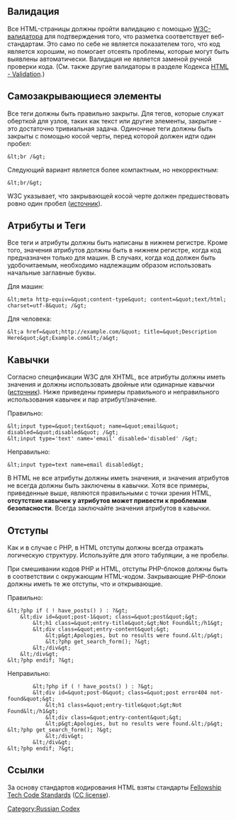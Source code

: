 ==Валидация==

Все HTML-страницы должны пройти валидацию с помощью [http://validator.w3.org/ W3C-валидатора] для подтверждения того, что разметка соответствует веб-стандартам. Это само по себе не является показателем того, что код является хорошим, но помогает отсеять проблемы, которые могут быть выявлены автоматически. Валидация не является заменой ручной проверки кода. (См. также другие валидаторы в разделе Кодекса [https://codex.wordpress.org/Validating_a_Website#HTML_-_Validation HTML - Validation].)

==Самозакрывающиеся элементы==

Все теги должны быть правильно закрыты. Для тегов, которые служат оберткой для узлов, таких как текст или другие элементы, закрытие - это достаточно тривиальная задача. Одиночные теги должны быть закрыты с помощью косой черты, перед которой должен идти один пробел:

<pre>&lt;br /&gt;</pre> 

Следующий вариант является более компактным, но некорректным:

<pre>&lt;br/&gt;</pre>

W3C указывает, что закрывающей косой черте должен предшествовать ровно один пробел ([http://w3.org/TR/xhtml1/#C_2 источник]).

==Атрибуты и Теги== 

Все теги и атрибуты должны быть написаны в нижнем регистре. Кроме того, значения атрибутов должны быть в нижнем регистре, когда код предназначен только для машин. В случаях, когда код должен быть удобочитаемым, необходимо надлежащим образом использовать начальные заглавные буквы.

Для машин:

<pre>
&lt;meta http-equiv=&quot;content-type&quot; content=&quot;text/html; charset=utf-8&quot; /&gt;
</pre>

Для человека:

<pre>
&lt;a href=&quot;http://example.com/&quot; title=&quot;Description Here&quot;&gt;Example.com&lt;/a&gt;
</pre>

==Кавычки==

Согласно спецификации W3C для XHTML, все атрибуты должны иметь значения и должны использовать двойные или одинарные кавычки ([http://www.w3.org/TR/xhtml1/#h-4.4 источник]). Ниже приведены примеры правильного и неправильного использования кавычек и пар атрибут/значение.

Правильно:

<pre>
&lt;input type=&quot;text&quot; name=&quot;email&quot; disabled=&quot;disabled&quot; /&gt;
&lt;input type='text' name='email' disabled='disabled' /&gt;
</pre>

Неправильно:

<pre class="brush: xml; title: ; notranslate" title="">
&lt;input type=text name=email disabled&gt;
</pre>

В HTML не все атрибуты должны иметь значения, и значения атрибутов не всегда должны быть заключены в кавычки. Хотя все примеры, приведенные выше, являются правильными с точки зрения HTML, <b>отсутствие кавычек у атрибутов может привести к проблемам безопасности</b>. Всегда заключайте значения атрибутов в кавычки.

==Отступы==

Как и в случае с PHP, в HTML отступы должны всегда отражать логическую структуру. Используйте для этого табуляции, а не пробелы.

При смешивании кодов PHP и HTML, отступы PHP-блоков должны быть в соответствии с окружающим HTML-кодом. Закрывающие PHP-блоки должны иметь те же отступы, что и открывающие.

Правильно:

<pre>
&lt;?php if ( ! have_posts() ) : ?&gt;
	&lt;div id=&quot;post-1&quot; class=&quot;post&quot;&gt;
		&lt;h1 class=&quot;entry-title&quot;&gt;Not Found&lt;/h1&gt;
		&lt;div class=&quot;entry-content&quot;&gt;
			&lt;p&gt;Apologies, but no results were found.&lt;/p&gt;
			&lt;?php get_search_form(); ?&gt;
		&lt;/div&gt;
	&lt;/div&gt;
&lt;?php endif; ?&gt;
</pre>

Неправильно:

<pre>
		&lt;?php if ( ! have_posts() ) : ?&gt;
		&lt;div id=&quot;post-0&quot; class=&quot;post error404 not-found&quot;&gt;
			&lt;h1 class=&quot;entry-title&quot;&gt;Not Found&lt;/h1&gt;
			&lt;div class=&quot;entry-content&quot;&gt;
			&lt;p&gt;Apologies, but no results were found.&lt;/p&gt;
&lt;?php get_search_form(); ?&gt;
			&lt;/div&gt;
		&lt;/div&gt;
&lt;?php endif; ?&gt;
</pre>

==Ссылки==
За основу стандартов кодирования HTML взяты стандарты [http://developer.fellowshipone.com/patterns/code.php Fellowship Tech Code Standards] ([http://creativecommons.org/licenses/by-nc-sa/3.0/ CC license]).

[[Category:Russian Codex]]